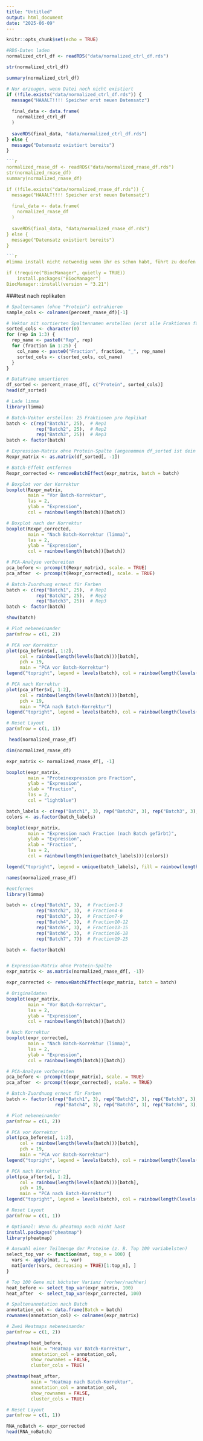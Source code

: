 ```yaml
---
title: "Untitled"
output: html_document
date: "2025-06-09"
---
```


```r
knitr::opts_chunk$set(echo = TRUE)
```

```r
#RDS-Daten laden
normalized_ctrl_df <- readRDS("data/normalized_ctrl_df.rds")

str(normalized_ctrl_df)

summary(normalized_ctrl_df)

# Nur erzeugen, wenn Datei noch nicht existiert
if (!file.exists("data/normalized_ctrl_df.rds")) {
  message("HAAALT!!!! Speicher erst neuen Datensatz")
  
  final_data <- data.frame(
    normalized_ctrl_df
  )
  
  saveRDS(final_data, "data/normalized_ctrl_df.rds")
} else {
  message("Datensatz existiert bereits")
}
```

```r
```r
normalized_rnase_df <- readRDS("data/normalized_rnase_df.rds")
str(normalized_rnase_df)
summary(normalized_rnase_df)

if (!file.exists("data/normalized_rnase_df.rds")) {
  message("HAAALT!!!! Speicher erst neuen Datensatz")
  
  final_data <- data.frame(
    normalized_rnase_df
  )
  
  saveRDS(final_data, "data/normalized_rnase_df.rds")
} else {
  message("Datensatz existiert bereits")
}
```

```r

```r
#limma install nicht notwendig wenn ihr es schon habt, führt zu doofen fehlern 

if (!require("BiocManager", quietly = TRUE))
    install.packages("BiocManager")
BiocManager::install(version = "3.21")
```

###test nach replikaten 

```r
# Spaltennamen (ohne "Protein") extrahieren
sample_cols <- colnames(percent_rnase_df)[-1]

# Vektor mit sortierten Spaltennamen erstellen (erst alle Fraktionen für Rep1, dann Rep2, dann Rep3)
sorted_cols <- character(0)
for (rep in 1:3) {
  rep_name <- paste0("Rep", rep)
  for (fraction in 1:25) {
    col_name <- paste0("Fraction", fraction, "_", rep_name)
    sorted_cols <- c(sorted_cols, col_name)
  }
}

# DataFrame umsortieren
df_sorted <- percent_rnase_df[, c("Protein", sorted_cols)]
head(df_sorted)
```



```r
# Lade limma
library(limma)

# Batch-Vektor erstellen: 25 Fraktionen pro Replikat
batch <- c(rep("Batch1", 25),  # Rep1
           rep("Batch2", 25),  # Rep2
           rep("Batch3", 25))  # Rep3
batch <- factor(batch)

# Expression-Matrix ohne Protein-Spalte (angenommen df_sorted ist dein sortierter DataFrame)
Rexpr_matrix <- as.matrix(df_sorted[, -1])

# Batch-Effekt entfernen
Rexpr_corrected <- removeBatchEffect(expr_matrix, batch = batch)

# Boxplot vor der Korrektur
boxplot(Rexpr_matrix,
        main = "Vor Batch-Korrektur",
        las = 2,
        ylab = "Expression",
        col = rainbow(length(batch))[batch])

# Boxplot nach der Korrektur
boxplot(Rexpr_corrected,
        main = "Nach Batch-Korrektur (limma)",
        las = 2,
        ylab = "Expression",
        col = rainbow(length(batch))[batch])

```

```r

# PCA-Analyse vorbereiten
pca_before <- prcomp(t(Rexpr_matrix), scale. = TRUE)
pca_after  <- prcomp(t(Rexpr_corrected), scale. = TRUE)

# Batch-Zuordnung erneut für Farben
batch <- c(rep("Batch1", 25),  # Rep1
           rep("Batch2", 25),  # Rep2
           rep("Batch3", 25))  # Rep3
batch <- factor(batch)

show(batch)

# Plot nebeneinander
par(mfrow = c(1, 2))

# PCA vor Korrektur
plot(pca_before$x[, 1:2],
     col = rainbow(length(levels(batch)))[batch],
     pch = 19,
     main = "PCA vor Batch-Korrektur")
legend("topright", legend = levels(batch), col = rainbow(length(levels(batch))), pch = 19)

# PCA nach Korrektur
plot(pca_after$x[, 1:2],
     col = rainbow(length(levels(batch)))[batch],
     pch = 19,
     main = "PCA nach Batch-Korrektur")
legend("topright", legend = levels(batch), col = rainbow(length(levels(batch))), pch = 19)

# Reset Layout
par(mfrow = c(1, 1))
```


```r
 head(normalized_rnase_df)
```

```r
dim(normalized_rnase_df)
```

```r
expr_matrix <- normalized_rnase_df[, -1]

boxplot(expr_matrix,
        main = "Proteinexpression pro Fraction",
        ylab = "Expression",
        xlab = "Fraction",
        las = 2,                 
        col = "lightblue")

batch_labels <- c(rep("Batch1", 3), rep("Batch2", 3), rep("Batch3", 3), rep("Batch4", 3), rep("Batch5", 3), rep("Batch6", 3), rep("Batch7", 4))  
colors <- as.factor(batch_labels)

boxplot(expr_matrix,
        main = "Expression nach Fraction (nach Batch gefärbt)",
        ylab = "Expression",
        xlab = "Fraction",
        las = 2,
        col = rainbow(length(unique(batch_labels)))[colors])

legend("topright", legend = unique(batch_labels), fill = rainbow(length(unique(batch_labels))), title = "Batch")
```

```r
names(normalized_rnase_df)
```

```r
#entfernen 
library(limma)

batch <- c(rep("Batch1", 3),  # Fraction1-3
           rep("Batch2", 3),  # Fraction4-6
           rep("Batch3", 3),  # Fraction7-9
           rep("Batch4", 3),  # Fraction10-12
           rep("Batch5", 3),  # Fraction13-15
           rep("Batch6", 3),  # Fraction16-18
           rep("Batch7", 7))  # Fraction19-25

batch <- factor(batch)


# Expression-Matrix ohne Protein-Spalte
expr_matrix <- as.matrix(normalized_rnase_df[, -1])

expr_corrected <- removeBatchEffect(expr_matrix, batch = batch)

# Originaldaten
boxplot(expr_matrix,
        main = "Vor Batch-Korrektur",
        las = 2,
        ylab = "Expression",
        col = rainbow(length(batch))[batch])

# Nach Korrektur
boxplot(expr_corrected,
        main = "Nach Batch-Korrektur (limma)",
        las = 2,
        ylab = "Expression",
        col = rainbow(length(batch))[batch])
```


```r
# PCA-Analyse vorbereiten
pca_before <- prcomp(t(expr_matrix), scale. = TRUE)
pca_after  <- prcomp(t(expr_corrected), scale. = TRUE)

# Batch-Zuordnung erneut für Farben
batch <- factor(c(rep("Batch1", 3), rep("Batch2", 3), rep("Batch3", 3),
                  rep("Batch4", 3), rep("Batch5", 3), rep("Batch6", 3), rep("Batch7", 7)))

# Plot nebeneinander
par(mfrow = c(1, 2))

# PCA vor Korrektur
plot(pca_before$x[, 1:2],
     col = rainbow(length(levels(batch)))[batch],
     pch = 19,
     main = "PCA vor Batch-Korrektur")
legend("topright", legend = levels(batch), col = rainbow(length(levels(batch))), pch = 19)

# PCA nach Korrektur
plot(pca_after$x[, 1:2],
     col = rainbow(length(levels(batch)))[batch],
     pch = 19,
     main = "PCA nach Batch-Korrektur")
legend("topright", legend = levels(batch), col = rainbow(length(levels(batch))), pch = 19)

# Reset Layout
par(mfrow = c(1, 1))
```



```r
# Optional: Wenn du pheatmap noch nicht hast
install.packages("pheatmap")
library(pheatmap)

# Auswahl einer Teilmenge der Proteine (z. B. Top 100 variabelsten)
select_top_var <- function(mat, top_n = 100) {
  vars <- apply(mat, 1, var)
  mat[order(vars, decreasing = TRUE)[1:top_n], ]
}

# Top 100 Gene mit höchster Varianz (vorher/nachher)
heat_before <- select_top_var(expr_matrix, 100)
heat_after  <- select_top_var(expr_corrected, 100)

# Spaltenannotation nach Batch
annotation_col <- data.frame(Batch = batch)
rownames(annotation_col) <- colnames(expr_matrix)

# Zwei Heatmaps nebeneinander
par(mfrow = c(1, 2))

pheatmap(heat_before,
         main = "Heatmap vor Batch-Korrektur",
         annotation_col = annotation_col,
         show_rownames = FALSE,
         cluster_cols = TRUE)

pheatmap(heat_after,
         main = "Heatmap nach Batch-Korrektur",
         annotation_col = annotation_col,
         show_rownames = FALSE,
         cluster_cols = TRUE)

# Reset Layout
par(mfrow = c(1, 1))

```



```r
RNA_noBatch <- expr_corrected
head(RNA_noBatch)
```


